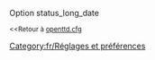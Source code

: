 {{fr/Amorce}}
Option status_long_date

<small><<Retour à [[Main/fr/Openttd.cfg|openttd.cfg]]</small>
[[Category:fr/Réglages et préférences]]